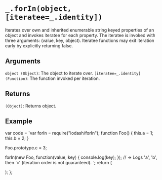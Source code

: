 # `_.forIn(object, [iteratee=_.identity])`

Iterates over own and inherited enumerable string keyed properties of an object and invokes iteratee for each property. The iteratee is invoked with three arguments: (value, key, object). Iteratee functions may exit iteration early by explicitly returning false.

## Arguments

`object (Object)`: The object to iterate over. 
`[iteratee=_.identity] (Function)`: The function invoked per iteration.

## Returns

`(Object)`: Returns object.  

## Example


  var code = `var forIn = require("lodash/forIn");
function Foo() {
  this.a = 1;
  this.b = 2;
}
 
Foo.prototype.c = 3;
 
forIn(new Foo, function(value, key) {
  console.log(key);
});
// => Logs 'a', 'b', then 'c' (iteration order is not guaranteed).
`;
  return (
    <div>
      <Embed source={code} />
    </div>
  );
};

<Demo />



